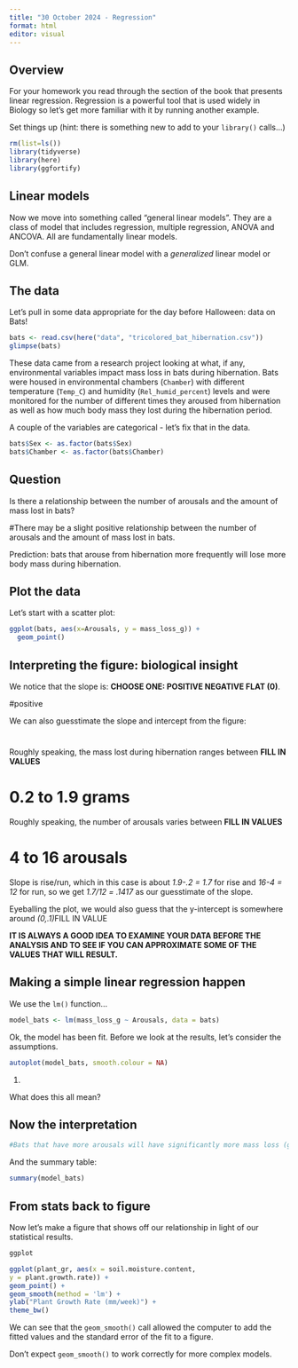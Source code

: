 ```yaml
---
title: "30 October 2024 - Regression"
format: html
editor: visual
---
```


## Overview

For your homework you read through the section of the book that presents linear regression. Regression is a powerful tool that is used widely in Biology so let's get more familiar with it by running another example.

Set things up (hint: there is something new to add to your `library()` calls...)

```r
rm(list=ls())
library(tidyverse)
library(here)
library(ggfortify)
```

## Linear models

Now we move into something called "general linear models". They are a class of model that includes regression, multiple regression, ANOVA and ANCOVA. All are fundamentally linear models.

Don't confuse a general linear model with a *generalized* linear model or GLM.

## The data

Let's pull in some data appropriate for the day before Halloween: data on Bats!

```r
bats <- read.csv(here("data", "tricolored_bat_hibernation.csv"))
glimpse(bats)
```

These data came from a research project looking at what, if any, environmental variables impact mass loss in bats during hibernation. Bats were housed in environmental chambers (`Chamber`) with different temperature (`Temp_C`) and humidity (`Rel_humid_percent`) levels and were monitored for the number of different times they aroused from hibernation as well as how much body mass they lost during the hibernation period.

A couple of the variables are categorical - let's fix that in the data.

```r
bats$Sex <- as.factor(bats$Sex)
bats$Chamber <- as.factor(bats$Chamber)
```

## Question

Is there a relationship between the number of arousals and the amount of mass lost in bats?

#There may be a slight positive relationship between the number of arousals and the amount of mass lost in bats.

Prediction: bats that arouse from hibernation more frequently will lose more body mass during hibernation.

## Plot the data

Let's start with a scatter plot:

```r
ggplot(bats, aes(x=Arousals, y = mass_loss_g)) +
  geom_point()
```

## Interpreting the figure: biological insight

We notice that the slope is: **CHOOSE ONE: POSITIVE NEGATIVE FLAT (0)**.

#positive

We can also guesstimate the slope and intercept from the figure:

# 

Roughly speaking, the mass lost during hibernation ranges between **FILL IN VALUES**

# 0.2 to 1.9 grams

Roughly speaking, the number of arousals varies between **FILL IN VALUES**

# 4 to 16 arousals

Slope is rise/run, which in this case is about *1.9-.2 = 1.7* for rise and *16-4 = 12* for run, so we get *1.7/12 = .1417* as our guesstimate of the slope.

Eyeballing the plot, we would also guess that the y-intercept is somewhere around *(0,.1)*FILL IN VALUE

**IT IS ALWAYS A GOOD IDEA TO EXAMINE YOUR DATA BEFORE THE ANALYSIS AND TO SEE IF YOU CAN APPROXIMATE SOME OF THE VALUES THAT WILL RESULT.**

## Making a simple linear regression happen

We use the `lm()` function...

```r
model_bats <- lm(mass_loss_g ~ Arousals, data = bats)
```

Ok, the model has been fit. Before we look at the results, let's consider the assumptions.

```r
autoplot(model_bats, smooth.colour = NA)
```

1)  

What does this all mean?

## Now the interpretation

```r
#Bats that have more arousals will have significantly more mass loss (g)
```

And the summary table:

```r
summary(model_bats)
```

## From stats back to figure

Now let's make a figure that shows off our relationship in light of our statistical results.

```r
ggplot

ggplot(plant_gr, aes(x = soil.moisture.content,
y = plant.growth.rate)) +
geom_point() +
geom_smooth(method = 'lm') +
ylab("Plant Growth Rate (mm/week)") +
theme_bw()
```

We can see that the `geom_smooth()` call allowed the computer to add the fitted values and the standard error of the fit to a figure.

Don't expect `geom_smooth()` to work correctly for more complex models.
